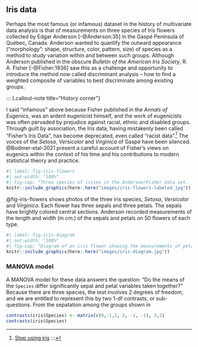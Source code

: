 ## Iris data


Perhaps the most famous (or infamous) dataset in the history of multivariate data analysis is that of measurements on three species of Iris flowers collected by Edgar Anderson [-@Anderson:35] in the Gaspé Peninsula of Québec, Canada. 
Anderson wanted to quantify the outward appearance ("morphology": shape, structure, color, pattern, size) of species as a method to study variation within and between such groups. Although Anderson published in the obscure _Bulletin of the American Iris Society_, R. A. Fisher [-@Fisher:1936] saw this as a challenge and opportunity to introduce the method now called
discriminant analysis -- how to find a weighted composite of variables to best discriminate among existing groups.

<!-- depending on use, make some of this a text box -->
::: {.callout-note title="History corner"}

I said "infamous" above because Fisher published in the _Annals of Eugenics_, was an ardent eugenicist himself, 
and the work of eugenicists was often pervaded by prejudice against racial, ethnic and disabled groups.
Through guilt by association, the Iris data, having mistakenly been called "Fisher's Iris Data",
has become deprecated, even called "racist data".[^stop-iris] The voices of the _Setosa_, _Versicolor_ and _Virginica_ of
Gaspé have been silenced. @Bodmer-etal-2021 present a careful account of Fisher's views on eugenics within the context
of his time and his contributions to modern statistical theory and practice.

[^stop-iris]: [Stop using iris](https://www.meganstodel.com/posts/no-to-iris/)
:::

```r
#| label: fig-iris-flowers
#| out-width: "100%"
#| fig-cap: "Three species of irises in the Anderson/Fisher data set. _Source_: P. I. Adegbite [Iris Flower Classification]( https://peaceadegbite1.medium.com/iris-flower-classification-60790e9718a1)"
knitr::include_graphics(here::here("images/iris-flowers-labeled.jpg"))
```

@fig-iris-flowers shows photos of the three iris species, _Setosa_, _Versicolor_ and _Virginica_. 
Each flower has three sepals and three petals. The sepals have brightly colored central sections.
Anderson recorded measurements of the  length and width (in cm.) of the sepals and petals on 50 flowers of each type.

```r
#| label: fig-iris-diagram
#| out-width: "100%"
#| fig-cap: "Diagram of an iris flower showing the measurements of petal and sepal. _Source_: @DeSilva2020"
knitr::include_graphics(here::here("images/iris-diagram.jpg"))
```

### MANOVA model
A MANOVA model for these data answers the question: "Do the means of the `Species` differ significantly
sepal and petal variables taken together?" Because there are three species, the test involves 2 degrees of freedom,
and we are entitled to represent this by two 1-df contrasts,  or sub-questions. From the sepatation among the groups
shown in 

```r
contrasts(iris$Species) <- matrix(c(0,-1,1, 2, -1, -1), 3,2)
contrasts(iris$Species)
```

